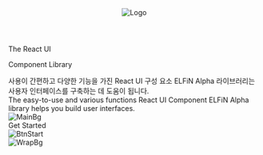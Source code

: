 

<Meta title="GettingStarted/Introduction" />

<style>{`

  .logo{
    width:17%;
    height:auto;
    position:absolute;
    right:3%;
    top:3%;
  }

  main .main_title{
    width:100%;
    margin-bottom:4.5%;
  }

  .main_title p{
    font-size:3.3rem;
    font-weight:900;
    line-height:50px;
    font-family:'Noto Sans CJK KR';
  }

  .main_title p:first-child{
    color:#263238;
  }

  .main_title p:last-child{
    color:#1387FF;
  }

  .main_p{
    font-size:21px;
    line-height:24px;
    margin-bottom:10px;
    font-family:'Noto Sans CJK KR';
    letter-spacing:1px;
  }

  .main_last_p{
    margin-bottom:3%;
  }

  .btn_wrap{
    position:relative;
    width:170px;
    height:40px;
    border-radius:30px;
    background-color:#1387FF;
    color:#fff;
    padding-left:20px;
    line-height:40px;
    cursor:pointer;
  }

  .btn_start{
    font-size:21px;
    font-weight:500;
  }

  .btn_arrow{
    position:absolute;
    right:5%;
    top:50%;
    transform:translateY(-50%);
    width:9px;
    height:auto;
  }

  .btn_wrap:hover{
    box-shadow:0px 0px 0px 5px rgba(19, 135, 255, 0.2);
    font-weight:600;
  }

  .main_img{
    width:35%;
    height:auto;
    position:absolute;
    right:8%;
    top:13%;
    z-index:99;
  }

  .wrap_bg{
    position:absolute;
    left:0;
    right:0;
    bottom:0;
    z-index:1;
  }

`}</style>

<header className="logo">
    <img src={Logo} alt="Logo" />
</header>
<main>
  <div className="main_title">
    <p>The React UI</p>
    <p>Component Library</p>
  </div>

  <div className="main_p">
    <div>사용이 간편하고 다양한 기능을 가진 React UI 구성 요소 ELFiN Alpha 라이브러리는</div>
    <div>사용자 인터페이스를 구축하는 데 도움이 됩니다.</div>
  </div>

  <div className="main_p main_last_p">
    <div>The easy-to-use and various functions React UI Component ELFiN Alpha</div>
    <div>library helps you build user interfaces.</div>
  </div>

  <img src={MainImg} alt="MainBg" className="main_img" />

  <div className="btn_wrap">
    <div className="btn_start">Get Started</div>
    <img src={BtnStart} alt="BtnStart" className="btn_arrow"/>
  </div>

  <img src={WrapBg} alt="WrapBg" className="wrap_bg"/>
</main>


